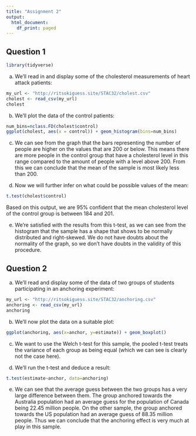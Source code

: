 ```yaml
---
title: "Assignment 2"
output:
  html_document:
    df_print: paged
---
```


## Question 1

```r
library(tidyverse)
```


a) We'll read in and display some of the cholesterol measurements of heart attack patients:
```r
my_url <- "http://ritsokiguess.site/STAC32/cholest.csv"
cholest <- read_csv(my_url)
cholest
```

b) We'll plot the data of the control patients:
```r
num_bins=nclass.FD(cholest$control)
ggplot(cholest, aes(x = control)) + geom_histogram(bins=num_bins)
```

c) We can see from the graph that the bars representing the number of people are higher on the values that are 200 or below. This means there are more people in the control group that have a cholesterol level in this range compared to the amount of people with a level above 200. From this we can conclude that the mean of the sample is most likely less than 200.

d) Now we will further infer on what could be possible values of the mean:
```r
t.test(cholest$control)
```
Based on this output, we are 95% confident that the mean cholesterol level of the control group is between 184 and 201.

e) We're satisfied with the results from this t-test, as we can see from the histogram that the sample has a shape that shows to be normally distributed and right-skewed. We do not have doubts about the normality of the graph, so we don't have doubts in the validity of this procedure.

## Question 2

a) We'll read and display some of the data of two groups of students participating in an anchoring experiment:
```r
my_url <- "http://ritsokiguess.site/STAC32/anchoring.csv"
anchoring <- read_csv(my_url)
anchoring
```

b) We'll now plot the data on a suitable plot:
```r
ggplot(anchoring, aes(x=anchor, y=estimate)) + geom_boxplot()
```

c) We want to use the Welch t-test for this sample, the pooled t-test treats the variance of each group as being equal (which we can see is clearly not the case here).

d) We'll run the t-test and deduce a result:
```r
t.test(estimate~anchor, data=anchoring)
```

e) We can see that the average guess between the two groups has a very large difference between them. The group anchored towards the Australia population had an average guess for the population of Canada being 22.45 million people. On the other sample, the group anchored towards the US population had an average guess of 88.35 million people. Thus we can conclude that the anchoring effect is very much at play in this sample.